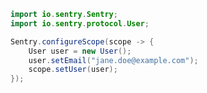 ```java
import io.sentry.Sentry;
import io.sentry.protocol.User;

Sentry.configureScope(scope -> {
    User user = new User();
    user.setEmail("jane.doe@example.com");
    scope.setUser(user);
});
```
